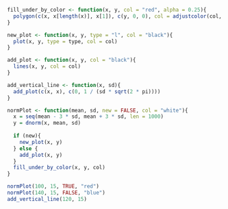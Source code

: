 ```r

fill_under_by_color <- function(x, y, col = "red", alpha = 0.25){
  polygon(c(x, x[length(x)], x[1]), c(y, 0, 0), col = adjustcolor(col, alpha.f = alpha))
}

new_plot <- function(x, y, type = "l", col = "black"){
  plot(x, y, type = type, col = col)
}

add_plot <- function(x, y, col = "black"){
  lines(x, y, col = col)
}

add_vertical_line <- function(x, sd){
  add_plot(c(x, x), c(0, 1 / (sd * sqrt(2 * pi))))
}

```

```r
normPlot <- function(mean, sd, new = FALSE, col = "white"){
  x = seq(mean - 3 * sd, mean + 3 * sd, len = 1000)
  y = dnorm(x, mean, sd)
  
  if (new){
    new_plot(x, y)
  } else {
    add_plot(x, y)
  }
  fill_under_by_color(x, y, col)
}

normPlot(100, 15, TRUE, "red")
normPlot(140, 15, FALSE, "blue")
add_vertical_line(120, 15)
```








